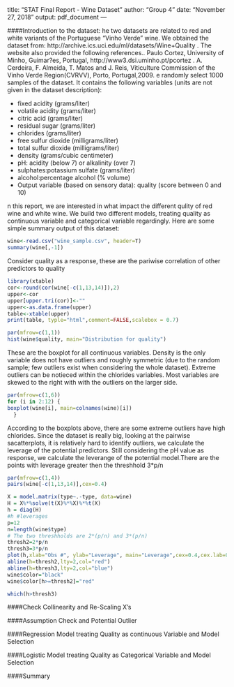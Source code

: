 \newline
---
title: "STAT Final Report - Wine Dataset"
author: "Group 4"
date: "November 27, 2018"
output: pdf_document
---
\newpage


####Introduction to the dataset:
\t The two datasets are related to red and white variants of the Portuguese "Vinho Verde" wine. We obtained the dataset from: http://archive.ics.uci.edu/ml/datasets/Wine+Quality . The website also provided the following references.\newline
1. Paulo Cortez, University of Minho, Guimar?es, Portugal, http://www3.dsi.uminho.pt/pcortez \space
2. A. Cerdeira, F. Almeida, T. Matos and J. Reis, Viticulture Commission of the Vinho Verde Region(CVRVV), Porto, Portugal,2009.
\t We randomly select 1000 samples of the dataset. It contains the following variables (units are not given in the dataset description): 

+ fixed acidity (grams/liter)
* volatile acidity (grams/liter)
* citric acid (grams/liter)
* residual sugar (grams/liter)
* chlorides (grams/liter)
* free sulfur dioxide (milligrams/liter)
* total sulfur dioxide (milligrams/liter)
* density (grams/cubic centimeter)
* pH: acidity (below 7) or alkalinity (over 7)
* sulphates:potassium sulfate (grams/liter)
* alcohol:percentage alcohol (% volume)
+ Output variable (based on sensory data): quality (score between 0 and 10) 

\t In this report, we are interested in what impact the different qulity of red wine and white wine. We build two different models, treating quality as continuous variable and categorical variable regardingly. Here are some simple summary output of this dataset:

```{r, echo=FALSE}
wine<-read.csv("wine_sample.csv", header=T)
summary(wine[,-1])
```

Consider quality as a response, these are the pariwise correlation of other predictors to quality

```{r xtable, echo=FALSE,results="asis"}
library(xtable)
cor<-round(cor(wine[-c(1,13,14)]),2)
upper<-cor
upper[upper.tri(cor)]<-""
upper<-as.data.frame(upper)
table<-xtable(upper)
print(table, typle="html",comment=FALSE,scalebox = 0.7)
```

```{r,echo=FALSE,fig.width=5, fig.height=3}
par(mfrow=c(1,1))
hist(wine$quality, main="Distribution for quality")
```

These are the boxplot for all continuous variables. Density is the only variable does not have outliers and roughly symmetric (due to the random sample; few outliers exist when considering the whole dataset). Extreme outliers can be notieced within the chlorides variables. Most variables are skewed to the right with with the outliers on the larger side.  

```{r,echo=FALSE,fig.width=8,fig.height=4}
par(mfrow=c(1,6))
for (i in 2:12) {
boxplot(wine[i], main=colnames(wine)[i])
  }
```

According to the boxplots above, there are some extreme outliers have high chlorides.
Since the dataset is really big, looking at the pairwise sacatterplots, it is relatively hard to identify outliers, we calculate the leverage of the potential predictors. Still considering the pH value as response, we calculate the leverange of the potential model.There are the points with leverage greater then the threshhold 3*p/n

```{r,echo=FALSE,fig.width=18, fig.height=14,strip.white=TRUE}
par(mfrow=c(1,4))
pairs(wine[-c(1,13,14)],cex=0.4)
```

```{r, echo=FALSE,fig.width=4,fig.height=3}
X = model.matrix(type~.-type, data=wine)
H = X%*%solve(t(X)%*%X)%*%t(X)
h = diag(H)
#h #leverages
p=12
n=length(wine$type)
# The two threshholds are 2*(p/n) and 3*(p/n)
thresh2=2*p/n
thresh3=3*p/n
plot(h,xlab="Obs #", ylab="Leverage", main="Leverage",cex=0.4,cex.lab=0.8,cex.main=1)
abline(h=thresh2,lty=2,col="red")
abline(h=thresh3,lty=2,col="blue")
wine$color="black"
wine$color[h>=thresh2]="red"
```

```{r}
which(h>thresh3)
```



####Check Collinearity and Re-Scaling X's

####Assumption Check and Potential Outlier

####Regression Model treating Quality as continuous Variable and Model Selection

####Logistic Model treating Quality as Categorical Variable and Model Selection

####Summary